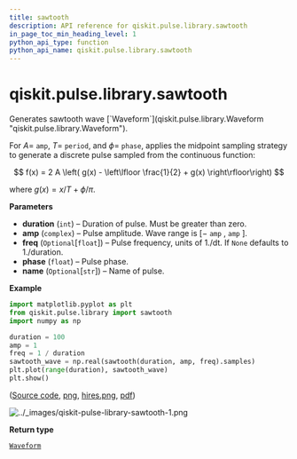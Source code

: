 ```yaml
---
title: sawtooth
description: API reference for qiskit.pulse.library.sawtooth
in_page_toc_min_heading_level: 1
python_api_type: function
python_api_name: qiskit.pulse.library.sawtooth
---
```


# qiskit.pulse.library.sawtooth

<Function id="qiskit.pulse.library.sawtooth" name="sawtooth" isDedicatedPage={true} github="https://github.com/qiskit/qiskit/tree/stable/0.23/qiskit/pulse/library/discrete.py" signature="sawtooth(duration, amp, freq=None, phase=0, name=None)">
  Generates sawtooth wave [`Waveform`](qiskit.pulse.library.Waveform "qiskit.pulse.library.Waveform").

  For $A=$ `amp`, $T=$ `period`, and $\phi=$ `phase`, applies the midpoint sampling strategy to generate a discrete pulse sampled from the continuous function:

  $$
  f(x) = 2 A \left( g(x) - \left\lfloor \frac{1}{2} + g(x) \right\rfloor\right)
  $$

  where $g(x) = x/T + \phi/\pi$.

  **Parameters**

  *   **duration** (`int`) – Duration of pulse. Must be greater than zero.
  *   **amp** (`complex`) – Pulse amplitude. Wave range is $[-$ `amp` $,$ `amp` $]$.
  *   **freq** (`Optional`\[`float`]) – Pulse frequency, units of 1./dt. If `None` defaults to 1./duration.
  *   **phase** (`float`) – Pulse phase.
  *   **name** (`Optional`\[`str`]) – Name of pulse.

  **Example**

  ```python
  import matplotlib.pyplot as plt
  from qiskit.pulse.library import sawtooth
  import numpy as np

  duration = 100
  amp = 1
  freq = 1 / duration
  sawtooth_wave = np.real(sawtooth(duration, amp, freq).samples)
  plt.plot(range(duration), sawtooth_wave)
  plt.show()
  ```

  ([Source code](qiskit-pulse-library-sawtooth-1.py), [png](qiskit-pulse-library-sawtooth-1.png), [hires.png](qiskit-pulse-library-sawtooth-1.hires.png), [pdf](qiskit-pulse-library-sawtooth-1.pdf))

  ![../\_images/qiskit-pulse-library-sawtooth-1.png](/images/api/qiskit/0.40/qiskit-pulse-library-sawtooth-1.png)

  **Return type**

  [`Waveform`](qiskit.pulse.library.Waveform "qiskit.pulse.library.waveform.Waveform")
</Function>

